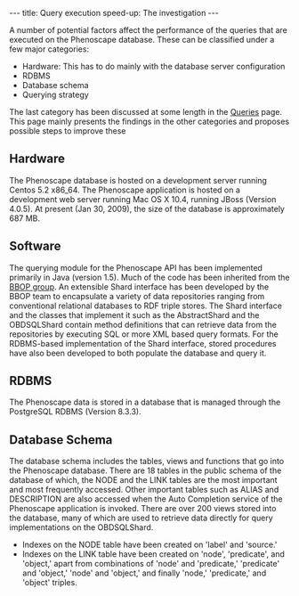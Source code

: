 ---
title: Query execution speed-up: The investigation
---

A number of potential factors affect the performance of the queries that are executed on the Phenoscape database. These can be classified under a few major categories:

* Hardware: This has to do mainly with the database server configuration
* RDBMS
* Database schema
* Querying strategy

The last category has been discussed at some length in the [[Queries]] page. This page mainly presents the findings in the other categories and proposes possible steps to improve these

==Hardware==

The Phenoscape database is hosted on a development server running Centos 5.2 x86_64. The Phenoscape application is hosted on a development web server running Mac OS X 10.4, running JBoss (Version 4.0.5). At present (Jan 30, 2009), the size of the database is approximately 687 MB.

==Software==

The querying module for the Phenoscape API has been implemented primarily in Java (version 1.5). Much of the code has been inherited from the  [http://www.berkeleybop.org/ BBOP group]. An extensible Shard interface has been developed by the BBOP team to encapsulate a variety of data repositories ranging from conventional relational databases to RDF triple stores. The Shard interface and the classes that implement it such as the AbstractShard and the OBDSQLShard contain method definitions that can retrieve data from the repositories by executing SQL or more XML based query formats. For the RDBMS-based implementation of the Shard interface, stored procedures have also been developed to both populate the database and query it.

==RDBMS==

The Phenoscape data is stored in a database that is managed through the PostgreSQL RDBMS (Version 8.3.3). 

==Database Schema==

The database schema includes the tables, views and functions that go into the Phenoscape database. There are 18 tables in the public schema of the database of which, the NODE and the LINK tables are the most important and most frequently accessed. Other important tables such as ALIAS and DESCRIPTION are also accessed when the Auto Completion service of the Phenoscape application is invoked. There are over 200 views stored into the database, many of which are used to retrieve data directly for query implementations on the OBDSQLShard.

* Indexes on the NODE table have been created on 'label' and 'source.' 
* Indexes on the LINK table have been created on 'node', 'predicate', and 'object,' apart from combinations of 'node' and 'predicate,' 'predicate' and 'object,' 'node' and 'object,' and finally 'node,' 'predicate,' and 'object' triples.